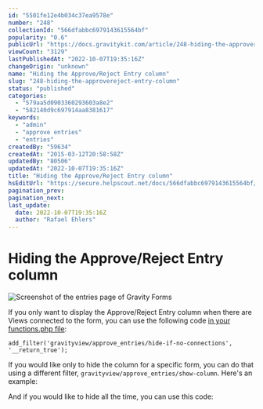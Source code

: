 ```yaml
---
id: "5501fe12e4b034c37ea9578e"
number: "248"
collectionId: "566dfabbc6979143615564bf"
popularity: "0.6"
publicUrl: "https://docs.gravitykit.com/article/248-hiding-the-approvereject-entry-column"
viewCount: "3129"
lastPublishedAt: "2022-10-07T19:35:16Z"
changeOrigin: "unknown"
name: "Hiding the Approve/Reject Entry column"
slug: "248-hiding-the-approvereject-entry-column"
status: "published"
categories: 
  - "579aa5d0903360293603a8e2"
  - "582140d9c697914aa8381617"
keywords: 
  - "admin"
  - "approve entries"
  - "entries"
createdBy: "59634"
createdAt: "2015-03-12T20:58:58Z"
updatedBy: "80506"
updatedAt: "2022-10-07T19:35:16Z"
title: "Hiding the Approve/Reject Entry column"
hsEditUrl: "https://secure.helpscout.net/docs/566dfabbc6979143615564bf/article/5501fe12e4b034c37ea9578e"
pagination_prev: 
pagination_next: 
last_update:
  date: 2022-10-07T19:35:16Z
  author: "Rafael Ehlers"
---
```


# Hiding the Approve/Reject Entry column

![Screenshot of the entries page of Gravity Forms](https://s3.amazonaws.com/helpscout.net/docs/assets/54c58489e4b051242988532c/images/6063a988207e3b1188e21bda/file-OVXMGnBQm1.png)

If you only want to display the Approve/Reject Entry column when there are Views connected to the form, you can use the following code [in your functions.php file](https://docs.gravitykit.com/article/210-where-to-put-code-samples):

```
add_filter('gravityview/approve_entries/hide-if-no-connections', '__return_true');
```

If you would like only to hide the column for a specific form, you can do that using a different filter, `gravityview/approve_entries/show-column`. Here's an example:

<script src="https://gist.github.com/rafaehlers/4579f244d56e9d9f8f472e48be46fe6c.js" type="text/javascript"></script> And if you would like to hide all the time, you can use this code:

<script src="https://gist.github.com/zackkatz/e887f1b1e343d46640eb5874ebf486ad.js" type="text/javascript"></script>